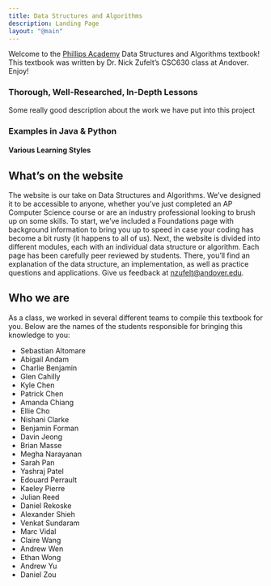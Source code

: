 ```yaml
---
title: Data Structures and Algorithms
description: Landing Page
layout: "@main"
---
```


Welcome to the [Phillips Academy](https://www.andover.edu/) Data Structures and Algorithms textbook! This textbook was written by Dr. Nick Zufelt’s CSC630 class at Andover. Enjoy!

### Thorough, Well-Researched, In-Depth Lessons

Some really good description about the work we have put into this project

### Examples in Java & Python

#### Various Learning Styles



## What’s on the website

The website is our take on Data Structures and Algorithms. We’ve designed it to be accessible to anyone, whether you’ve just completed an AP Computer Science course or are an industry professional looking to brush up on some skills. To start, we’ve included a Foundations page with background information to bring you up to speed in case your coding has become a bit rusty (it happens to all of us). Next, the website is divided into different modules, each with an individual data structure or algorithm. Each page has been carefully peer reviewed by students. There, you’ll find an explanation of the data structure, an implementation, as well as practice questions and applications. Give us feedback at nzufelt@andover.edu.

## Who we are

As a class, we worked in several different teams to compile this textbook for you. Below are the names of the students responsible for bringing this knowledge to you:

- Sebastian Altomare
- Abigail Andam
- Charlie Benjamin
- Glen Cahilly
- Kyle Chen
- Patrick Chen
- Amanda Chiang
- Ellie Cho
- Nishani Clarke
- Benjamin Forman
- Davin Jeong
- Brian Masse
- Megha Narayanan
- Sarah Pan
- Yashraj Patel
- Edouard Perrault
- Kaeley Pierre
- Julian Reed
- Daniel Rekoske
- Alexander Shieh
- Venkat Sundaram
- Marc Vidal
- Claire Wang
- Andrew Wen
- Ethan Wong
- Andrew Yu
- Daniel Zou
